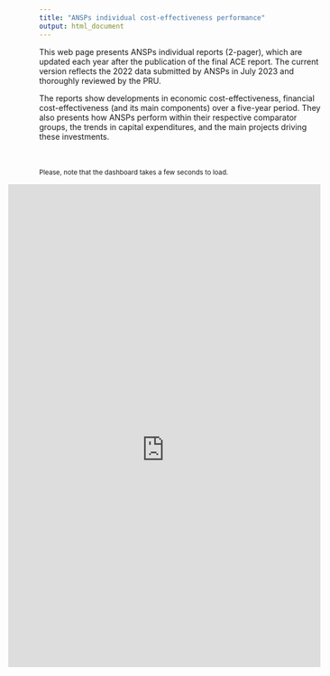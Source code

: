 ```yaml
---
title: "ANSPs individual cost-effectiveness performance"
output: html_document
---
```

<style type="text/css">
.resp-container {
    position: relative;
    overflow: hidden;
    margin-left: -55px;
    padding-top: 170%;
    width: 110%;
}

.resp-iframe {
    position: absolute;
    top: 0;
    left: 0;
    width: 100%;
    height: 110%;
    border: 0;
}
</style>

<div class="container">

This web page presents ANSPs individual reports (2-pager), which are updated each year after the publication of the final ACE report. The current version reflects the 2022 data submitted by ANSPs in July 2023 and thoroughly reviewed by the PRU. 

The reports show developments in economic cost-effectiveness, financial cost-effectiveness (and its main components) over a five-year period. They also presents how ANSPs perform within their respective comparator groups, the trends in capital expenditures, and the main projects driving these investments.

<br>
<br>
<small>Please, note that the dashboard takes a few seconds to load.</small>

<div class="resp-container">

<iframe class="resp-iframe" src="https://app.powerbi.com/view?r=eyJrIjoiYWQyMDU1MTAtOGZkMS00ZTg3LWIxOTMtOGJiMDU1ZGEzMzA1IiwidCI6Ijc2ZjMzYzIwLTU5NzktNDQwOC1hZGY3LThiM2M0YmU5NWU1MiIsImMiOjl9" frameborder="0" allowFullScreen="true"></iframe>

</div><!-- closes iframe container -->

</div><!-- closes container fluid-->